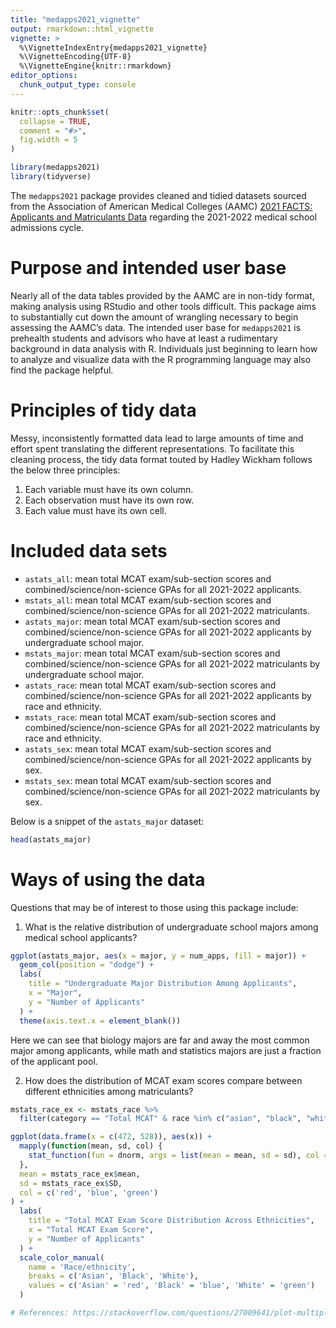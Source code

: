 ```yaml
---
title: "medapps2021_vignette"
output: rmarkdown::html_vignette
vignette: >
  %\VignetteIndexEntry{medapps2021_vignette}
  %\VignetteEncoding{UTF-8}
  %\VignetteEngine{knitr::rmarkdown}
editor_options: 
  chunk_output_type: console
---
```


```r
knitr::opts_chunk$set(
  collapse = TRUE,
  comment = "#>",
  fig.width = 5
)
```

```r
library(medapps2021)
library(tidyverse)
```

The `medapps2021` package provides cleaned and tidied datasets sourced from the Association of American Medical Colleges (AAMC) [2021 FACTS: Applicants and Matriculants Data](https://www.aamc.org/data-reports/students-residents/interactive-data/2021-facts-applicants-and-matriculants-data) regarding the 2021-2022 medical school admissions cycle.

# Purpose and intended user base

Nearly all of the data tables provided by the AAMC are in non-tidy format, making analysis using RStudio and other tools difficult. This package aims to substantially cut down the amount of wrangling necessary to begin assessing the AAMC's data. The intended user base for `medapps2021` is prehealth students and advisors who have at least a rudimentary background in data analysis with R. Individuals just beginning to learn how to analyze and visualize data with the R programming language may also find the package helpful.

# Principles of tidy data

Messy, inconsistently formatted data lead to large amounts of time and effort spent translating the different representations. To facilitate this cleaning process, the tidy data format touted by Hadley Wickham follows the below three principles:

1. Each variable must have its own column.
2. Each observation must have its own row.
3. Each value must have its own cell.

# Included data sets

* `astats_all`: mean total MCAT exam/sub-section scores and combined/science/non-science GPAs for all 2021-2022 applicants.
* `mstats_all`: mean total MCAT exam/sub-section scores and combined/science/non-science GPAs for all 2021-2022 matriculants.
* `astats_major`: mean total MCAT exam/sub-section scores and combined/science/non-science GPAs for all 2021-2022 applicants by undergraduate school major.
* `mstats_major`: mean total MCAT exam/sub-section scores and combined/science/non-science GPAs for all 2021-2022 matriculants by undergraduate school major.
* `astats_race`: mean total MCAT exam/sub-section scores and combined/science/non-science GPAs for all 2021-2022 applicants by race and ethnicity.
* `mstats_race`: mean total MCAT exam/sub-section scores and combined/science/non-science GPAs for all 2021-2022 matriculants by race and ethnicity.
* `astats_sex`: mean total MCAT exam/sub-section scores and combined/science/non-science GPAs for all 2021-2022 applicants by sex.
* `mstats_sex`: mean total MCAT exam/sub-section scores and combined/science/non-science GPAs for all 2021-2022 matriculants by sex.

Below is a snippet of the `astats_major` dataset:

```r
head(astats_major)
```

# Ways of using the data

Questions that may be of interest to those using this package include:

1. What is the relative distribution of undergraduate school majors among medical school applicants?

```r
ggplot(astats_major, aes(x = major, y = num_apps, fill = major)) + 
  geom_col(position = "dodge") +
  labs(
    title = "Undergraduate Major Distribution Among Applicants", 
    x = "Major", 
    y = "Number of Applicants"
  ) +
  theme(axis.text.x = element_blank())
```
Here we can see that biology majors are far and away the most common major among applicants, while math and statistics majors are just a fraction of the applicant pool.

2. How does the distribution of MCAT exam scores compare between different ethnicities among matriculants?

```r
mstats_race_ex <- mstats_race %>%
  filter(category == "Total MCAT" & race %in% c("asian", "black", "white"))

ggplot(data.frame(x = c(472, 528)), aes(x)) + 
  mapply(function(mean, sd, col) {
    stat_function(fun = dnorm, args = list(mean = mean, sd = sd), col = col)
  }, 
  mean = mstats_race_ex$mean, 
  sd = mstats_race_ex$SD, 
  col = c('red', 'blue', 'green')
) + 
  labs(
    title = "Total MCAT Exam Score Distribution Across Ethnicities", 
    x = "Total MCAT Exam Score", 
    y = "Number of Applicants"
  ) +
  scale_color_manual(
    name = 'Race/ethnicity',
    breaks = c('Asian', 'Black', 'White'),
    values = c('Asian' = 'red', 'Black' = 'blue', 'White' = 'green')
  )

# References: https://stackoverflow.com/questions/27009641/plot-multiple-normal-curves-in-same-plot
```

